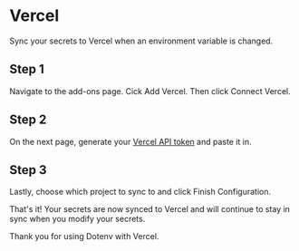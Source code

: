 

# Vercel

Sync your secrets to Vercel when an environment variable is changed.

## Step 1

Navigate to the add-ons page. Cick Add Vercel. Then click Connect Vercel.

<ScreenshotBrowser url='/assets/img/cloudinary/Dotenv_2_wvimjt.png' />

## Step 2

On the next page, generate your [Vercel API token](https://vercel.com/account/tokens) and paste it in.

<ScreenshotBrowser url='/assets/img/cloudinary/development-Dotenv_10_pgtiiz.png' />

<ScreenshotBrowser url='/assets/img/cloudinary/Tokens-_-Account-_-Dashboard-_-Vercel_1_e9nov2.png' />

## Step 3

Lastly, choose which project to sync to and click Finish Configuration.

<ScreenshotBrowser url='/assets/img/cloudinary/development-Dotenv_12_wspgzn.png' />

That's it! Your secrets are now synced to Vercel and will continue to stay in sync when you modify your secrets.

Thank you for using Dotenv with Vercel.
